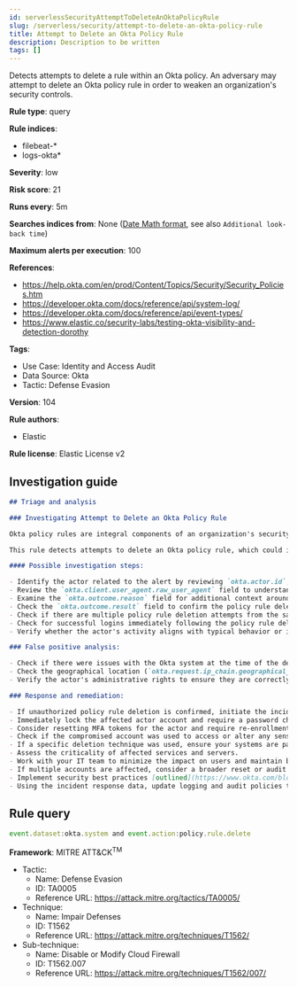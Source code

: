 ```yaml
---
id: serverlessSecurityAttemptToDeleteAnOktaPolicyRule
slug: /serverless/security/attempt-to-delete-an-okta-policy-rule
title: Attempt to Delete an Okta Policy Rule
description: Description to be written
tags: []
---
```


<div id="attempt-to-delete-an-okta-policy-rule"></div>

Detects attempts to delete a rule within an Okta policy. An adversary may attempt to delete an Okta policy rule in order to weaken an organization's security controls.

**Rule type**: query

**Rule indices**: 

* filebeat-*
* logs-okta*

**Severity**: low

**Risk score**: 21

**Runs every**: 5m

**Searches indices from**: None ([Date Math format](((ref))/common-options.html#date-math), see also <DocLink id="serverlessSecurityRulesUiCreate" section="set-the-rules-schedule">`Additional look-back time`</DocLink>)

**Maximum alerts per execution**: 100

**References**: 

* https://help.okta.com/en/prod/Content/Topics/Security/Security_Policies.htm
* https://developer.okta.com/docs/reference/api/system-log/
* https://developer.okta.com/docs/reference/api/event-types/
* https://www.elastic.co/security-labs/testing-okta-visibility-and-detection-dorothy

**Tags**: 

* Use Case: Identity and Access Audit
* Data Source: Okta
* Tactic: Defense Evasion

**Version**: 104

**Rule authors**: 

* Elastic

**Rule license**: Elastic License v2

## Investigation guide

```markdown
## Triage and analysis

### Investigating Attempt to Delete an Okta Policy Rule

Okta policy rules are integral components of an organization's security controls, as they define how user access to resources is managed. Deletion of a rule within an Okta policy could potentially weaken the organization's security posture, allowing for unauthorized access or facilitating other malicious activities.

This rule detects attempts to delete an Okta policy rule, which could indicate an adversary's attempt to weaken an organization's security controls. Adversaries may do this to circumvent security measures and enable further malicious activities.

#### Possible investigation steps:

- Identify the actor related to the alert by reviewing `okta.actor.id`, `okta.actor.type`, `okta.actor.alternate_id`, or `okta.actor.display_name` fields in the alert.
- Review the `okta.client.user_agent.raw_user_agent` field to understand the device and software used by the actor.
- Examine the `okta.outcome.reason` field for additional context around the deletion attempt.
- Check the `okta.outcome.result` field to confirm the policy rule deletion attempt.
- Check if there are multiple policy rule deletion attempts from the same actor or IP address (`okta.client.ip`).
- Check for successful logins immediately following the policy rule deletion attempt.
- Verify whether the actor's activity aligns with typical behavior or if any unusual activity took place around the time of the deletion attempt.

### False positive analysis:

- Check if there were issues with the Okta system at the time of the deletion attempt. This could indicate a system error rather than a genuine threat activity.
- Check the geographical location (`okta.request.ip_chain.geographical_context`) and time of the deletion attempt. If these match the actor's normal behavior, it might be a false positive.
- Verify the actor's administrative rights to ensure they are correctly configured.

### Response and remediation:

- If unauthorized policy rule deletion is confirmed, initiate the incident response process.
- Immediately lock the affected actor account and require a password change.
- Consider resetting MFA tokens for the actor and require re-enrollment.
- Check if the compromised account was used to access or alter any sensitive data or systems.
- If a specific deletion technique was used, ensure your systems are patched or configured to prevent such techniques.
- Assess the criticality of affected services and servers.
- Work with your IT team to minimize the impact on users and maintain business continuity.
- If multiple accounts are affected, consider a broader reset or audit of MFA tokens.
- Implement security best practices [outlined](https://www.okta.com/blog/2019/10/9-admin-best-practices-to-keep-your-org-secure/) by Okta.
- Using the incident response data, update logging and audit policies to improve the mean time to detect (MTTD) and the mean time to respond (MTTR).
```

## Rule query

```js
event.dataset:okta.system and event.action:policy.rule.delete

```

**Framework**: MITRE ATT&CK<sup>TM</sup>

* Tactic:
    * Name: Defense Evasion
    * ID: TA0005
    * Reference URL: https://attack.mitre.org/tactics/TA0005/
* Technique:
    * Name: Impair Defenses
    * ID: T1562
    * Reference URL: https://attack.mitre.org/techniques/T1562/
* Sub-technique:
    * Name: Disable or Modify Cloud Firewall
    * ID: T1562.007
    * Reference URL: https://attack.mitre.org/techniques/T1562/007/

